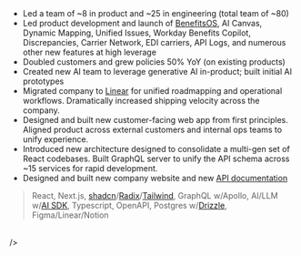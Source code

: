  <Cover
  src="/img/covers/canvas.jpg"
  alt="Noyo"
  caption="Noyo AI Benefits Canvas"
/> 
<br />

- Led a team of ~8 in product and ~25 in engineering (total team of ~80)
- Led product development and launch of [BenefitsOS](https://noyo.com/os), AI Canvas, Dynamic Mapping,
Unified Issues, Workday Benefits Copilot, Discrepancies, Carrier Network, EDI carriers,
API Logs, and numerous other new features at high leverage
- Doubled customers and grew policies 50% YoY (on existing products)
- Created new AI team to leverage generative AI in-product; built initial AI prototypes
- Migrated company to [Linear](https://linear.app/homepage) for unified roadmapping and operational workflows.
Dramatically increased shipping velocity across the company.
- Designed and built new customer-facing web app from first principles.
Aligned product across external customers and internal ops teams to unify experience.
- Introduced new architecture designed to consolidate a multi-gen set of React codebases.
Built GraphQL server to unify the API schema across ~15 services for rapid development.
- Designed and built new company website and new [API documentation](https://docs.noyo.com/)

> React, Next.js, [shadcn](https://ui.shadcn.com/docs/installation)/[Radix](https://www.radix-ui.com/primitives)/[Tailwind](https://tailwindcss.com/), GraphQL w/Apollo, AI/LLM w/[AI SDK](https://ai-sdk.dev/),
Typescript, OpenAPI, Postgres w/[Drizzle](https://orm.drizzle.team/), Figma/Linear/Notion

<br />
 <Cover
  src="/img/covers/canvas-dark.jpg"
  alt="Noyo"
 
/> 
<Cover
  src="/img/covers/noyo-ops.png"
  alt="Noyo"
/> 